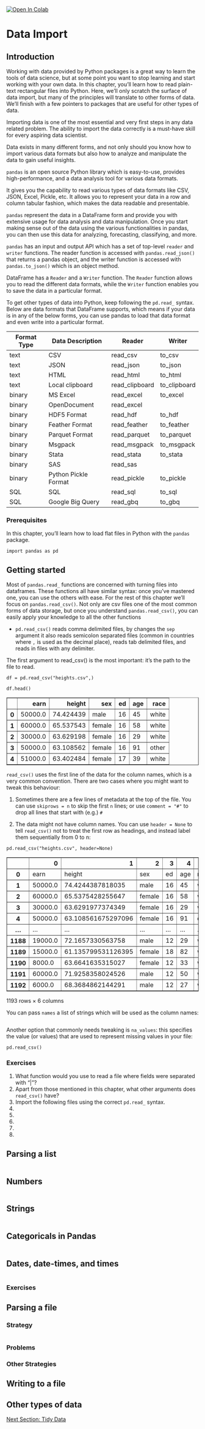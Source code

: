 <a href="https://colab.research.google.com/github/SoIllEconomist/ds4b/blob/master/python_ds4b/02_wrangle/02_data_import.ipynb" target="_parent"><img src="https://colab.research.google.com/assets/colab-badge.svg" alt="Open In Colab"/></a>

# Data Import
## Introduction
Working with data provided by Python packages is a great way to learn the tools of data science, but at some point you want to stop learning and start working with your own data. In this chapter, you’ll learn how to read plain-text rectangular files into Python. Here, we’ll only scratch the surface of data import, but many of the principles will translate to other forms of data. We’ll finish with a few pointers to packages that are useful for other types of data.

Importing data is one of the most essential and very first steps in any data related problem. The ability to import the data correctly is a must-have skill for every aspiring data scientist.

Data exists in many different forms, and not only should you know how to import various data formats but also how to analyze and manipulate the data to gain useful insights.

`pandas` is an open source Python library which is easy-to-use, provides high-performance, and a data analysis tool for various data formats.

It gives you the capability to read various types of data formats like CSV, JSON, Excel, Pickle, etc. It allows you to represent your data in a row and column tabular fashion, which makes the data readable and presentable.

`pandas` represent the data in a DataFrame form and provide you with extensive usage for data analysis and data manipulation. Once you start making sense out of the data using the various functionalities in pandas, you can then use this data for analyzing, forecasting, classifying, and more.

`pandas` has an input and output API which has a set of top-level `reader` and `writer` functions. The reader function is accessed with `pandas.read_json()` that returns a pandas object, and the writer function is accessed with `pandas.to_json()` which is an object method.

DataFrame has a `Reader` and a `Writer` function. The `Reader` function allows you to read the different data formats, while the `Writer` function enables you to save the data in a particular format.

To get other types of data into Python, keep following the `pd.read_` syntax. Below are data formats that DataFrame supports, which means if your data is in any of the below forms, you can use pandas to load that data format and even write into a particular format.

| Format Type | Data Description     | Reader         | Writer       |
|-------------|----------------------|----------------|--------------|
| text        | CSV                  | read_csv       | to_csv       |
| text        | JSON                 | read_json      | to_json      |
| text        | HTML                 | read_html      | to_html      |
| text        | Local clipboard      | read_clipboard | to_clipboard |
| binary      | MS Excel             | read_excel     | to_excel     |
| binary      | OpenDocument         | read_excel     |              |
| binary      | HDF5 Format          | read_hdf       | to_hdf       |
| binary      | Feather Format       | read_feather   | to_feather   |
| binary      | Parquet Format       | read_parquet   | to_parquet   |
| binary      | Msgpack              | read_msgpack   | to_msgpack   |
| binary      | Stata                | read_stata     | to_stata     |
| binary      | SAS                  | read_sas       |              |
| binary      | Python Pickle Format | read_pickle    | to_pickle    |
| SQL         | SQL                  | read_sql       | to_sql       |
| SQL         | Google Big Query     | read_gbq       | to_gbq       |

### Prerequisites
In this chapter, you’ll learn how to load flat files in Python with the `pandas` package.



```
import pandas as pd
```

## Getting started

Most of `pandas.read_` functions are concerned with turning files into dataframes. These functions all have similar syntax: once you’ve mastered one, you can use the others with ease. For the rest of this chapter we’ll focus on `pandas.read_csv()`. Not only are csv files one of the most common forms of data storage, but once you understand `pandas.read_csv()`, you can easily apply your knowledge to all the other functions

- `pd.read_csv()` reads comma delimited files, by changes the `sep` argument it also reads semicolon separated files (common in countries where `,` is used as the decimal place), reads tab delimited files, and reads in files with any delimiter.

The first argument to read_csv() is the most important: it’s the path to the file to read.


```
df = pd.read_csv("heights.csv",)
```


```
df.head()
```




<div>
<style scoped>
    .dataframe tbody tr th:only-of-type {
        vertical-align: middle;
    }

    .dataframe tbody tr th {
        vertical-align: top;
    }

    .dataframe thead th {
        text-align: right;
    }
</style>
<table border="1" class="dataframe">
  <thead>
    <tr style="text-align: right;">
      <th></th>
      <th>earn</th>
      <th>height</th>
      <th>sex</th>
      <th>ed</th>
      <th>age</th>
      <th>race</th>
    </tr>
  </thead>
  <tbody>
    <tr>
      <th>0</th>
      <td>50000.0</td>
      <td>74.424439</td>
      <td>male</td>
      <td>16</td>
      <td>45</td>
      <td>white</td>
    </tr>
    <tr>
      <th>1</th>
      <td>60000.0</td>
      <td>65.537543</td>
      <td>female</td>
      <td>16</td>
      <td>58</td>
      <td>white</td>
    </tr>
    <tr>
      <th>2</th>
      <td>30000.0</td>
      <td>63.629198</td>
      <td>female</td>
      <td>16</td>
      <td>29</td>
      <td>white</td>
    </tr>
    <tr>
      <th>3</th>
      <td>50000.0</td>
      <td>63.108562</td>
      <td>female</td>
      <td>16</td>
      <td>91</td>
      <td>other</td>
    </tr>
    <tr>
      <th>4</th>
      <td>51000.0</td>
      <td>63.402484</td>
      <td>female</td>
      <td>17</td>
      <td>39</td>
      <td>white</td>
    </tr>
  </tbody>
</table>
</div>



`read_csv()` uses the first line of the data for the column names, which is a very common convention. There are two cases where you might want to tweak this behaviour:

1. Sometimes there are a few lines of metadata at the top of the file. You can use `skiprows = n` to skip the first `n` lines; or use `comment = "#"` to drop all lines that start with (e.g.) `#`

1. The data might not have column names. You can use `header = None` to tell `read_csv()` not to treat the first row as headings, and instead label them sequentially from 0 to n:


```
pd.read_csv("heights.csv", header=None)
```




<div>
<style scoped>
    .dataframe tbody tr th:only-of-type {
        vertical-align: middle;
    }

    .dataframe tbody tr th {
        vertical-align: top;
    }

    .dataframe thead th {
        text-align: right;
    }
</style>
<table border="1" class="dataframe">
  <thead>
    <tr style="text-align: right;">
      <th></th>
      <th>0</th>
      <th>1</th>
      <th>2</th>
      <th>3</th>
      <th>4</th>
      <th>5</th>
    </tr>
  </thead>
  <tbody>
    <tr>
      <th>0</th>
      <td>earn</td>
      <td>height</td>
      <td>sex</td>
      <td>ed</td>
      <td>age</td>
      <td>race</td>
    </tr>
    <tr>
      <th>1</th>
      <td>50000.0</td>
      <td>74.4244387818035</td>
      <td>male</td>
      <td>16</td>
      <td>45</td>
      <td>white</td>
    </tr>
    <tr>
      <th>2</th>
      <td>60000.0</td>
      <td>65.5375428255647</td>
      <td>female</td>
      <td>16</td>
      <td>58</td>
      <td>white</td>
    </tr>
    <tr>
      <th>3</th>
      <td>30000.0</td>
      <td>63.6291977374349</td>
      <td>female</td>
      <td>16</td>
      <td>29</td>
      <td>white</td>
    </tr>
    <tr>
      <th>4</th>
      <td>50000.0</td>
      <td>63.108561675297096</td>
      <td>female</td>
      <td>16</td>
      <td>91</td>
      <td>other</td>
    </tr>
    <tr>
      <th>...</th>
      <td>...</td>
      <td>...</td>
      <td>...</td>
      <td>...</td>
      <td>...</td>
      <td>...</td>
    </tr>
    <tr>
      <th>1188</th>
      <td>19000.0</td>
      <td>72.1657330563758</td>
      <td>male</td>
      <td>12</td>
      <td>29</td>
      <td>white</td>
    </tr>
    <tr>
      <th>1189</th>
      <td>15000.0</td>
      <td>61.135799531126395</td>
      <td>female</td>
      <td>18</td>
      <td>82</td>
      <td>white</td>
    </tr>
    <tr>
      <th>1190</th>
      <td>8000.0</td>
      <td>63.6641635315027</td>
      <td>female</td>
      <td>12</td>
      <td>33</td>
      <td>white</td>
    </tr>
    <tr>
      <th>1191</th>
      <td>60000.0</td>
      <td>71.9258358024526</td>
      <td>male</td>
      <td>12</td>
      <td>50</td>
      <td>white</td>
    </tr>
    <tr>
      <th>1192</th>
      <td>6000.0</td>
      <td>68.3684862144291</td>
      <td>male</td>
      <td>12</td>
      <td>27</td>
      <td>white</td>
    </tr>
  </tbody>
</table>
<p>1193 rows × 6 columns</p>
</div>



You can pass `names` a list of strings which will be used as the column names:


```

```

Another option that commonly needs tweaking is `na_values`: this specifies the value (or values) that are used to represent missing values in your file:


```
pd.read_csv()
```

### Exercises
1. What function would you use to read a file where fields were separated with
“|”?
1. Apart from those mentioned in this chapter, what other arguments does `read_csv()` have?
1. Import the following files using the correct `pd.read_` syntax.
  1. 
  1. 
  1. 
  1. 
  1. 
  

## Parsing a list


```

```

## Numbers


```

```

## Strings


```

```

## Categoricals in Pandas


```

```

## Dates, date-times, and times


```

```

### Exercises

## Parsing a file

### Strategy


```

```

### Problems

### Other Strategies

## Writing to a file

## Other types of data

[Next Section: Tidy Data](https://colab.research.google.com/github/SoIllEconomist/ds4b/blob/master/python_ds4b/02_wrangle/03_tidy_data.ipynb)
